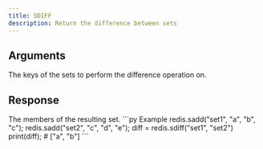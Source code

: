 ```yaml
---
title: SDIFF
description: Return the difference between sets
---
```


## Arguments

<ParamField body="keys" type="...string[]" required>
  The keys of the sets to perform the difference operation on.
</ParamField>


## Response

<ResponseField type="TValue[]" required>
  The members of the resulting set.
</ResponseField>

<RequestExample>
```py Example 
redis.sadd("set1", "a", "b", "c"); 
redis.sadd("set2", "c", "d", "e"); 
diff =  redis.sdiff("set1", "set2")
print(diff); # ["a", "b"]
```

</RequestExample>
